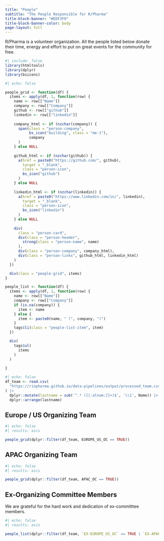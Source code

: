 ```yaml
---
title: "People"
subtitle: "The People Responsible for R/Pharma"
title-block-banner: "#EDF3F9"
title-block-banner-color: body
page-layout: full
---
```


R/Pharma is a volunteer organization.  All the people listed below donate their time, energy and effort to put on great events for the community for free.


```r
#| include: false
library(htmltools)
library(dplyr)
library(bsicons)
```

```r
#| echo: false

people_grid <- function(df) {
  items <- apply(df, 1, function(row) {
    name <- row[["Name"]]
    company <- row[["Company"]]
    github <- row[["github"]]
    linkedin <- row[["linkedin"]]
    
    company_html <- if (nzchar(company)) {
      span(class = "person-company",
           bs_icon("building", class = "me-1"),
           company
      )
    } else NULL
    
    github_html <- if (nzchar(github)) {
      a(href = paste0("https://github.com/", github),
        target = "_blank",
        class = "person-icon",
        bs_icon("github")
      )
    } else NULL
    
    linkedin_html <- if (nzchar(linkedin)) {
      a(href = paste0("https://www.linkedin.com/in/", linkedin),
        target = "_blank",
        class = "person-icon",
        bs_icon("linkedin")
      )
    } else NULL
    
    div(
      class = "person-card",
      div(class = "person-header",
        strong(class = "person-name", name)
      ),
      div(class = "person-company", company_html),
      div(class = "person-links", github_html, linkedin_html)
    )
  })

  div(class = "people-grid", items)
}

people_list <- function(df) {
  items <- apply(df, 1, function(row) {
    name <- row[["Name"]]
    company <- row[["Company"]]
    if (is.na(company)) {
      item <- name
    } else {
      item <- paste0(name, " (", company, ")")
    }
    tags$li(class = "people-list-item", item)
  })

  div(
    tags$ul(
      items
    )
  )
    
}

```

```r
#| echo: false
df_team <- read.csv(
  "https://rinpharma.github.io/data-pipelines/output/processed_team.csv", check.names = FALSE
) |>
  dplyr::mutate(lastname = sub('^.* ([[:alnum:]]+)$', '\\1', Name)) |>
  dplyr::arrange(lastname)
```

## Europe / US Organizing Team

```r
#| echo: false
#| results: asis

people_grid(dplyr::filter(df_team, EUROPE_US_OC == TRUE))
```

## APAC Organizing Team

```r
#| echo: false
#| results: asis

people_grid(dplyr::filter(df_team, APAC_OC == TRUE))
```

## Ex-Organizing Committee Members

We are grateful for the hard work and dedication of ex-committtee members.

```r
#| echo: false
#| results: asis

people_list(dplyr::filter(df_team, `EX-EUROPE_US_OC` == TRUE | `EX-APAC_OC` == TRUE))


```


